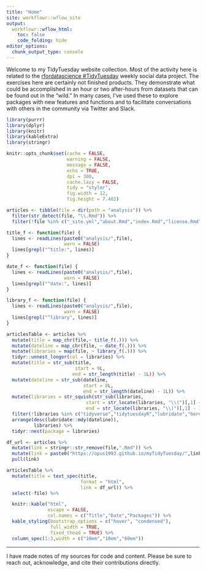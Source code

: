 ```yaml
---
title: "Home"
site: workflowr::wflow_site
output:
  workflowr::wflow_html:
    toc: false
    code_folding: hide
editor_options:
  chunk_output_type: console
---
```


Welcome to my TidyTuesday website collection. Most of the activity here is related to the [rfordatascience #TidyTuesday](https://github.com/rfordatascience/tidytuesday) weekly social data project. The exercises here are certainly not finished products. They demonstrate what could be accomplished in an hour or two after-hours from datasets that can be found out in the "wild." In many cases, I've used these to explore packages with new features and functions and to facilitate conversations with others in the community via Twitter and Slack.

```r
library(purrr)
library(dplyr)
library(knitr)
library(kableExtra)
library(stringr)

knitr::opts_chunk$set(cache = FALSE, 
                      warning = FALSE, 
                      message = FALSE, 
                      echo = TRUE, 
                      dpi = 300, 
                      cache.lazy = FALSE,
                      tidy = "styler", 
                      fig.width = 12, 
                      fig.height = 7.402)

articles <- tibble(file = dir(path = "analysis")) %>% 
  filter(str_detect(file, "\\.Rmd")) %>% 
  filter(!file %in% c("_site.yml","about.Rmd","index.Rmd","license.Rmd","rsconnect"))

title_f <- function(file) {
  lines <- readLines(paste0("analysis/",file),
                     warn = FALSE)  
  lines[grepl("^title:", lines)]
}

date_f <- function(file) {
  lines <- readLines(paste0("analysis/",file),
                     warn = FALSE)  
  lines[grepl("^date:", lines)]
}

library_f <- function(file) {
  lines <- readLines(paste0("analysis/",file),
                     warn = FALSE)  
  lines[grepl("^library", lines)]
}
```

```r

articlesTable <- articles %>% 
  mutate(title = map_chr(file,~ title_f(.))) %>% 
  mutate(dateline = map_chr(file, ~ date_f(.))) %>% 
  mutate(libraries = map(file, ~ library_f(.))) %>%
  tidyr::unnest_longer(col = libraries) %>% 
  mutate(title = str_sub(title, 
                         start = 9L,
                        end = str_length(title) - 1L)) %>% 
  mutate(dateline = str_sub(dateline, 
                            start = 8L,
                            end = str_length(dateline) - 1L)) %>% 
  mutate(libraries = str_squish(str_sub(libraries, 
                             start = str_locate(libraries, "\\(")[,1] + 1,
                             end = str_locate(libraries, "\\)")[,1] - 1 ))) %>% 
  filter(!libraries %in% c("tidyverse","tidytuesdayR","lubridate","here","hrbrthemes", "tweetrmd")) %>% 
  arrange(desc(lubridate::mdy(dateline)),
          libraries) %>% 
  tidyr::nest(package = libraries) 

df_url <- articles %>% 
  mutate(link = stringr::str_remove(file,".Rmd")) %>% 
  mutate(link = paste0("https://opus1993.github.io/myTidyTuesday/",link,".html")) %>% 
  pull(link)  

articlesTable %>% 
  mutate(title = text_spec(title,
                           format = "html", 
                           link = df_url)) %>% 
  select(-file) %>% 

  knitr::kable("html", 
               escape = FALSE,
               col.names = c("Title","Date","Packages")) %>%
  kable_styling(bootstrap_options = c("hover", "condensed"),
                full_width = TRUE,
                fixed_thead = TRUE) %>% 
  column_spec(1:3,width = c("10em","10em","60em"))

```

----

I have made notes of my sources for code and content. Please be sure to reach out, acknowledge, and cite their contributions directly.
